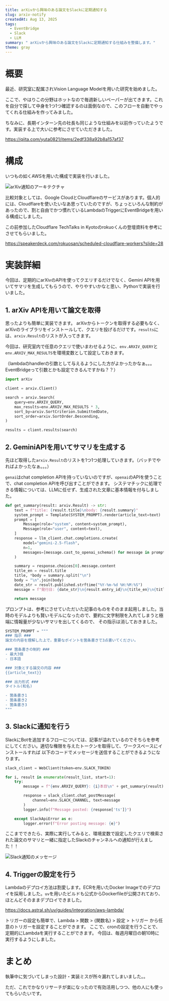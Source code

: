 ```yaml
---
title: arXivから興味のある論文をSlackに定期通知する
slug: arxiv-notify
createdAt: Aug 13, 2025
tags:
  - EventBridge
  - Slack
  - LLM
summary: " arXivから興味のある論文をSlackに定期通知する仕組みを整備します。"
theme: gray
---
```


# 概要

最近、研究室に配属されVision Language Modelを用いた研究を始めました。

ここで、やはりこの分野はホットなので毎週新しいペーパーが出てきます。これを自分で探して中身を1つ1つ確認するのは面倒なので、このフローを自動でやってくれる仕組みを作ってみました。

ちなみに、長期インターン先の社長も同じような仕組みを以前作っていたようです。実装する上で大いに参考にさせていただきました。

https://qiita.com/yuta0821/items/2edf338a92b8a157af37

# 構成

いつもの如くAWSを用いた構成で実装を行いました。

<Image src={image0} alt="arXiv通知のアーキテクチャ" width="{800}" height="{400}"/>

比較対象としては、Google CloudとCloudflareのサービスがあります。個人的には、Cloudflareを使いたいなあ思っていたのですが、ちょっといろんな制約があったので、割と自由でかつ慣れているLambdaのTriggerにEventBridgeを用いる構成にしました。

この前参加したCloudflare TechTalks in Kyotoのrokuoくんの登壇資料を参考にさせてもらいました。

https://speakerdeck.com/rokuosan/scheduled-cloudflare-workers?slide=28

# 実装詳細

今回は、定期的にarXivのAPIを使ってクエリするだけでなく、Gemini APIを用いてサマリを生成してもらうので、やりやすいかなと思い、Pythonで実装を行いました。

## 1\. arXiv APIを用いて論文を取得
思ったよりも簡単に実装できます。
arXivからトークンを取得する必要もなく、arXivのライブラリをインストールして、クエリを投げるだけです。`results`には、`arxiv.Result`のリストが入ってきます。

今回は、研究室内で任意のクエリで使いまわせるように、`env.ARXIV_QUERY`と`env.ARXIV_MAX_RESULTS`を環境変数として設定しておきます。


（lambdaのhandlerの引数として与えるようにした方がよかったかなぁ。。。EventBridgeって引数とかも設定できるんですかね？？）

```python
import arXiv

client = arxiv.Client()

search = arxiv.Search(
    query=env.ARXIV_QUERY,
    max_results=env.ARXIV_MAX_RESULTS * 3,
    sort_by=arxiv.SortCriterion.SubmittedDate,
    sort_order=arxiv.SortOrder.Descending,
)

results = client.results(search)
```

## 2\. GeminiAPIを用いてサマリを生成する

先ほど取得した`arxiv.Result`のリストを1つ1つ処理していきます。（バッチでやればよかったなぁ。。。）

`genai`はchat completion APIを持っていないのですが、`openai`のAPIを使うことで、chat completion APIを呼び出すことができます。
システマチックに処理できる情報については、LLMに任せず、生成された文章に基本情報を付与しました。


```python
def get_summary(result: arxiv.Result) -> str:
    text = f"title: {result.title}\nbody: {result.summary}"
    system_prompt = Template(SYSTEM_PROMPT).render(article_text=text)
    prompt = [
        Message(role="system", content=system_prompt),
        Message(role="user", content=text),
    ]
    response = llm_client.chat.completions.create(
        model="gemini-2.5-flash",
        n=1,
        messages=[message.cast_to_openai_schema() for message in prompt],
    )

    summary = response.choices[0].message.content
    title_en = result.title
    title, *body = summary.split("\n")
    body = "\n".join(body)
    date_str = result.published.strftime("%Y-%m-%d %H:%M:%S")
    message = f"発行日: {date_str}\n{result.entry_id}\n{title_en}\n{title}\n{body}\n"

    return message
```

プロンプトは、参考にさせていただいた記事のものをそのまま起用しました。当時のモデルよりも賢いモデルになったので、要約に文字制限を入れてしまうと極端に情報量が少ないサマリを出してくるので、
その指示は消しておきました。

```python
SYSTEM_PROMPT = """
### 指示 ###
論文の内容を理解した上で，重要なポイントを箇条書きで3点書いてください。

### 箇条書きの制約 ###
- 最大3個
- 日本語

### 対象とする論文の内容 ###
{{article_text}}

### 出力形式 ###
タイトル(和名)

- 箇条書き1
- 箇条書き2
- 箇条書き3
"""
```

## 3\. Slackに通知を行う

SlackにBotを追加するフローについては、記事が溢れているのでそちらを参考にしてください。適切な権限を与えたトークンを取得して、ワークスペースにインストールすれば
以下のコードでメッセージを送信することができるようになります。

```python
slack_client = WebClient(token=env.SLACK_TOKEN)

for i, result in enumerate(result_list, start=1):
    try:
        message = f"{env.ARXIV_QUERY}: {i}本目\n" + get_summary(result)

        response = slack_client.chat_postMessage(
            channel=env.SLACK_CHANNEL, text=message
        )
        logger.info(f"Message posted: {response['ts']}")

    except SlackApiError as e:
        logger.error(f"Error posting message: {e}")
```

ここまでできたら、実際に実行してみると、環境変数で設定したクエリで検索された論文のサマリと一緒に指定したSlackのチャンネルへの通知が行えました！！

<Image src={image1} alt="Slack通知のメッセージ" width="{800}" height="{400}"/>

## 4\. Triggerの設定を行う

Lambdaのデプロイ方法は割愛します。ECRを用いたDocker Imageでのデプロイを採用しました。`uv`を用いたビルドも公式からDockerfileが公開されており、ほとんどそのままデプロイできました。

https://docs.astral.sh/uv/guides/integration/aws-lambda/

トリガーの設定も簡単で、Lambda > 関数 > \{関数名\} > 設定 > トリガー から任意のトリガーを設定することができます。
ここで、cronの設定を行うことで、定期的にLambdaを実行することができます。
今回は、毎週月曜日の朝10時に実行するようにしました。

# まとめ

執筆中に気づいてしまった設計・実装ミスが所々漏れてしまいました。。

ただ、これでかなりリサーチが楽になったので有効活用しつつ、他の人にも使ってもらいたいです。